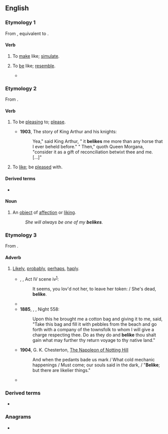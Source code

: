 {{also|be like}}
==English==

===Etymology 1===
From {{inh|en|enm|beliken||to simulate, feign}}, equivalent to {{prefix|en|be|like}}.

====Verb====
{{en-verb|belik}}

# {{lb|en|transitive}} To [[make]] like; [[simulate]].
# {{lb|en|transitive}} To [[be]] like; [[resemble]].
#* {{quote-text|lang=en|year=2000|author=Helen May Dennis|title=Ezra Pound and poetic influence|passage=The most beautiful passages of Arnaut are in the canzo beginning: Sweet cries and cracks and lays and chants inflected By auzels who, in their Latin '''belikes'''.}}

===Etymology 2===
From {{prefix|en|be|like}}.

====Verb====
{{en-verb|belik}}

# {{lb|en|impersonal}} To be [[pleasing]] to; [[please]].
#* '''1903''', The story of King Arthur and his knights:
#*: Yea," said King Arthur, " it '''belikes''' me more than any horse that I ever beheld before." " Then," quoth Queen Morgana, "consider it as a gift of reconciliation betwixt thee and me. [...]"
# {{lb|en|transitive}} To [[like]]; be [[pleased]] with.

====Derived terms====
* {{l|en|beliked}}

====Noun====
{{en-noun}}

# An [[object]] of [[affection]] or [[liking]].
#: ''She will always be one of my '''belikes'''.''

===Etymology 3===
From {{prefix|en|be|like}}.

====Adverb====
{{en-adv|-}}

# {{lb|en|archaic|or|dialectal|Northern England}} [[likely|Likely]], [[probably]], [[perhaps]], [[haply]].
#* {{circa|1589-93}} {{w|William Shakespeare}}, ''{{w|The Two Gentlemen of Verona}}'', Act IV scene iv<sup>[http://shakespeare.mit.edu/two_gentlemen/index.html]</sup>:
#*: It seems, you lov'd not her, to leave her token: / She's dead, '''belike'''.
#* {{RQ:Burton Melancholy|part=III|section=1|member=2|subsection=iii|passage=For that reason, '''belike''', Homer feigns the three Graces to be linked and tied hand in hand, because the hearts of men are so firmly united with such graces.}}
#* '''1885''', {{w|Richard F. Burton}}, ''{{w|The Book of the Thousand Nights and a Night}}'', Night 558:
#*: Upon this he brought me a cotton bag and giving it to me, said, "Take this bag and fill it with pebbles from the beach and go forth with a company of the townsfolk to whom I will give a charge respecting thee. Do as they do and '''belike''' thou shalt gain what may further thy return voyage to thy native land."
#* '''1904''', G. K. Chesterton, [[s:The Napoleon of Notting Hill|The Napoleon of Notting Hill]]
#*: And when the pedants bade us mark / What cold mechanic happenings / Must come; our souls said in the dark, / "'''Belike'''; but there are likelier things."
#* {{quote-book|lang=en|year=1991|author=Roger Zelazny & Robert Sheckley
|title=[http://books.google.com/books?ei=pFkWT9zfO8altwfcubzhAg&id=V0GtFFhDUvIC&dq=Bring+Me+the+Head+of+Prince+Charming&q=eftsoons#search_anchor Bring Me the Head of Prince Charming]
|publisher=Bantam Books, New York|page=205
|passage=Princess Scarlet fanned herself with the Chinese fan that Supply had provided and, turning to Achmed Ali, said in formal tones, "'''Belike''', sir, I've not seen thy match for overall all-in dancing eftsoons.}}

===Derived terms===
* {{l|en|belikely}}

===Anagrams===
* {{anagrams|en|a=beeikl|Beilke}}